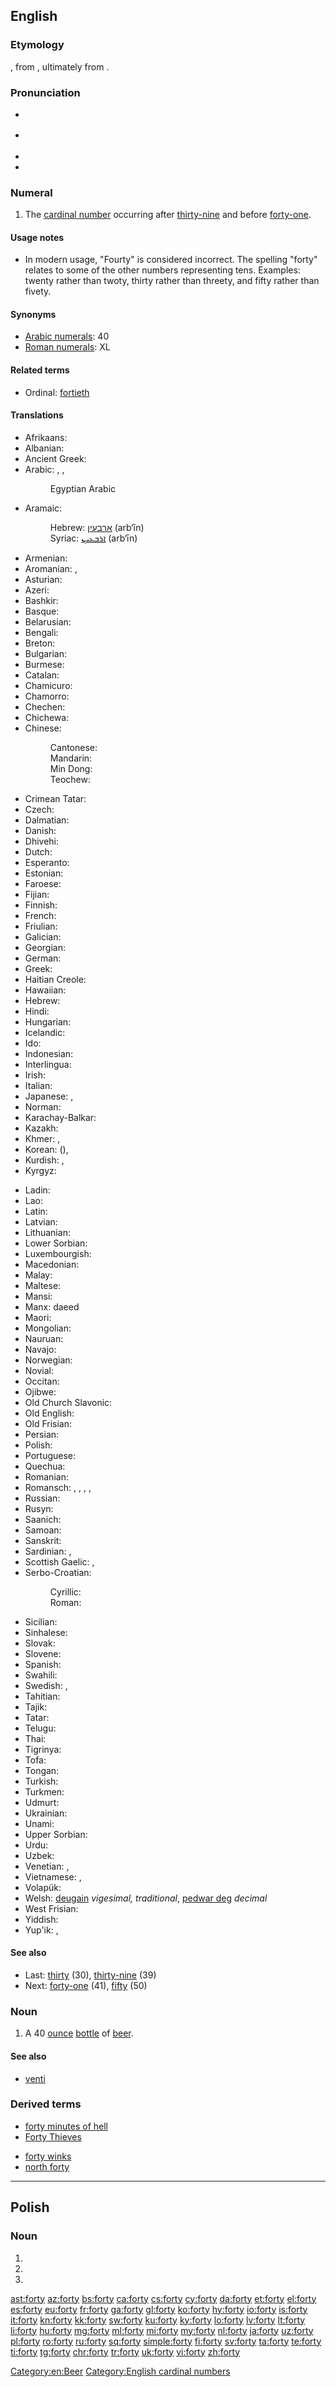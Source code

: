 ==English==

===Etymology===
{{etyl|enm|en}}, from {{etyl|ang|en}}, ultimately from {{etyl|gem-pro|en}} {{m|gem-pro|*fedwōr tigiwiz||forty}}.

===Pronunciation===
* {{a|GenAm}} {{IPA|/'fɔɹɾi/|/ˈfɔɹti/|lang=en}}
* {{a|St. Louis}} {{IPA|[ˈfɑɹɾij]|lang=en}}
* {{audio|en-us-forty.ogg|Audio (US)|lang=en}}
* {{rhymes|ɔː(ɹ)ti|lang=en}}

===Numeral===
{{head|en|numeral}}

# {{context|cardinal|lang=en}} The [[cardinal number]] occurring after [[thirty-nine]] and before [[forty-one]].

====Usage notes====
* In modern usage, "Fourty" is considered incorrect. <!--Move the following to Etymology section? and expand.-->The spelling "forty" relates to some of the other numbers representing tens. Examples: twenty rather than twoty, thirty rather than threety, and fifty rather than fivety.

====Synonyms====
* [[w:Arabic numerals|Arabic numerals]]: 40
* [[w:Roman numerals|Roman numerals]]: XL

====Related terms====
* Ordinal: [[fortieth]]

====Translations====
{{trans-top|the cardinal number occurring after thirty-nine}}
* Afrikaans: {{t|af|veertig}}
* Albanian: {{t|sq|dyzet}}
* Ancient Greek: {{t|grc|τεσσαράκοντα|sc=polytonic}}
* Arabic: {{t|ar|أَرْبَعِينَ}}, {{qualifier|only nominative, formal}} {{t|ar|أَرْبَعُون}}, {{qualifier|numeral}} {{t|ar|٤٠}}
*: Egyptian Arabic {{t|arz|اربعين|alt=أربعين|tr=ʾarbaʿīn|sc=Arab}}
* Aramaic:
*: Hebrew: [[ארבעין]] (arb‘īn) {{g|c}}
*: Syriac: [[ܐܪܒܥܝܢ]] (arb‘īn) {{g|c}}
* Armenian: {{t+|hy|քառասուն}}
* Aromanian: {{t|rup|patrudzãts}}, {{t|rup|patrudzãtsi}}
* Asturian: {{t+|ast|cuarenta}}
* Azeri: {{t+|az|qırx}}
* Bashkir: {{t|ba|ҡырҡ|sc=Cyrl}}
* Basque: {{t+|eu|berrogei}}
* Belarusian: {{t|be|сорак|tr=sórak|sc=Cyrl}}
* Bengali: {{t|bn|চল্লিশ|tr=côllish|sc=Beng}}
* Breton: {{t+|br|daou-ugent}}
* Bulgarian: {{t|bg|четиридесет|sc=Cyrl}}
* Burmese: {{t|my|လေးဆယ်|sc=Mymr}}
* Catalan: {{t+|ca|quaranta}}
* Chamicuro: {{t|ccc|ma'pojtamala chunka}}
* Chamorro: {{t|ch|kuårenta}}
* Chechen: {{t|ce|шовзткъа}}
* Chichewa: {{t|ny|makumi anayi}}
* Chinese:
*: Cantonese: {{t|yue|四十|tr=sei3 sap6|sc=Hani}}
*: Mandarin: {{t+|cmn|四十|tr=sìshí|sc=Hani}}
*: Min Dong: {{t|cdo|四十|tr=（sei seik>si leik)|sc=Hani}}
*: Teochew: {{t|teo|四十|tr=si3zab8, siab8}}
* Crimean Tatar: {{t|crh|qırq}}
* Czech: {{t+|cs|čtyřicet}}
* Dalmatian: {{t|dlm|quaranta}}
* Danish: {{t+|da|fyrre}}
* Dhivehi: {{t-needed|dv}}
* Dutch: {{t+|nl|veertig|f}}
* Esperanto: {{t|eo|kvardek}}
* Estonian: {{t+|et|nelikümmend}}
* Faroese: {{t|fo|fjøruti}}
* Fijian: {{t|fj|va saga vulu}}
* Finnish: {{t+|fi|neljäkymmentä}}
* French: {{t+|fr|quarante|m}}
* Friulian: {{t|fur|cuarante}}
* Galician: {{t+|gl|corenta}}
* Georgian: {{t|ka|ორმოცი|sc=Geor}}
* German: {{t+|de|vierzig|f}}
* Greek: {{t+|el|σαράντα}}
* Haitian Creole: {{t|ht|karant}}
* Hawaiian: {{t|haw|kanahā}}
* Hebrew: {{t|he|אַרְבָּעִים|m|f|tr=arba'ím}}
* Hindi: {{t+|hi|चालीस|tr=cālīs|sc=Deva}}
* Hungarian: {{t+|hu|negyven}}
* Icelandic: {{t+|is|fjörutíu}}
* Ido: {{t+|io|quaradek}}
* Indonesian: {{t|id|empat puluh}}
* Interlingua: {{t|ia|quaranta}}
* Irish: {{t+|ga|daichead}}
* Italian: {{t+|it|quaranta}}
* Japanese: {{t+|ja|四十|tr=よんじゅう, yonjū|sc=Jpan}}, {{t+|ja|四十|tr=しじゅう, shijū|sc=Jpan}}
* Norman: {{t|nrf|quarante}}
* Karachay-Balkar: {{t|krc|къыркъ|tr=qirq|sc=Cyrl}}
* Kazakh: {{t+|kk|қырық|sc=Cyrl}}
* Khmer: {{t+|km|សែសិប|tr=sɐe səp|sc=Khmr}}, {{qualifier|numeral}} {{l|km|៤០}}
* Korean: {{t+|ko|사십|sc=Kore}} ({{t+|ko|四十|sc=Kore}}), {{t+|ko|마흔|sc=Kore}}
* Kurdish: {{t+|ku|çil}}, {{t+|ku|چل}}
* Kyrgyz: {{t+|ky|кырк|sc=Cyrl}}
{{trans-mid}}
* Ladin: {{t|lld|caranta}}
* Lao: {{t|lo|ສີ່ສິບ|sc=Laoo}}
* Latin: {{t|la|quadraginta}}
* Latvian: {{t+|lv|četrdesmit}}
* Lithuanian: {{t+|lt|keturiasdešimt}}
* Lower Sorbian: {{t|dsb|styrźasća}}
* Luxembourgish: {{t|lb|véierzeg}}
* Macedonian: {{t|mk|четириесет|tr=četiríeset}}
* Malay: {{t|ms|empat puluh}}
* Maltese: {{t|mt|erbgħin}}
* Mansi: {{t|mns|налыман|tr=nalyman}}
* Manx: daeed
* Maori: {{t|mi|whā tekau}}
* Mongolian: {{t|mn|дөч|sc=Cyrl}}
* Nauruan: {{t|na|animo}}
* Navajo: {{t|nv|dízdiin}}
* Norwegian: {{t+|no|førti}}
* Novial: {{t|nov|quaranti}}
* Occitan: {{t+|oc|quaranta}}
* Ojibwe: {{t|oj|niimidana}}
* Old Church Slavonic: {{t|cu|чєтырє дєсѧтє|sc=Cyrs}}
* Old English: {{t|ang|fortiġ}}
* Old Frisian: {{t|ofs|fiuwertich}}
* Persian: {{t+|fa|چهل|tr=čehel}}
* Polish: {{t+|pl|czterdzieści}}
* Portuguese: {{t+|pt|quarenta}}
* Quechua: {{t|qu|tawa chunka}}
* Romanian: {{t+|ro|patruzeci}}
* Romansch: {{t|rm|quaranta}}, {{t|rm|curonta}}, {{t|rm|curànta}}, {{t|rm|curanta}}, {{t|rm|quaraunta}}
* Russian: {{t+|ru|со́рок}}
* Rusyn: {{t|rue|со́рок|sc=Cyrl}}
* Saanich: {{t|str|ŋəsɬšeʔ}}
* Samoan: {{t|sm|fagafulu}}
* Sanskrit: {{t|sa|चत्वारिंशत्|sc=Deva}}
* Sardinian: {{t|sc|baranta}}, {{t|sc|caranta}}
* Scottish Gaelic: {{qualifier|old system}} {{t|gd|dà}} {{t|gd|fichead|alt=fhichead}}, {{qualifier|new system}} {{t|gd|ceathrad}}
* Serbo-Croatian:
*: Cyrillic: {{t|sh|четрдесет}}
*: Roman: {{t|sh|četrdeset}}
* Sicilian: {{t+|scn|quaranta}}
* Sinhalese: {{t|si|හතළිහ|sc=Sinh}}
* Slovak: {{t|sk|štyridsať}}
* Slovene: {{t+|sl|štirideset}}
* Spanish: {{t+|es|cuarenta}}
* Swahili: {{t+|sw|arobaini}}
* Swedish: {{t+|sv|fyrti}}, {{t+|sv|fyrtio}}
* Tahitian: {{t|ty|maha 'ahuru}}
* Tajik: {{t|tg|чил|sc=Cyrl}}
* Tatar: {{t+|tt|кырык|sc=Cyrl}}
* Telugu: {{t+|te|నలభై}}
* Thai: {{t|th|สี่สิบ|tr=sèe sìp|sc=Thai}}
* Tigrinya: {{t+|ti|ኣርባዓ}}
* Tofa: {{t|kim|дөртэн|tr=dörten|sc=Cyrl}}
* Tongan: {{t|to|fāgofulu}}
* Turkish: {{t+|tr|kırk}}
* Turkmen: {{t+|tk|kyrk}}
* Udmurt: {{t|udm|ньыльдон}}
* Ukrainian: {{t+|uk|сорок|tr=sórok}}
* Unami: {{t|unm|neinxke}}
* Upper Sorbian: {{t|hsb|štyrceći}}
* Urdu: {{t|ur|چالیس|tr=cālīs|sc=ur-Arab}}
* Uzbek: {{t+|uz|qirq}}
* Venetian: {{t|vec|cuaranta}}, {{t|vec|quaranta}}
* Vietnamese: {{t|vi|bốn mươi}}, {{t|vi|bốn chục}}
* Volapük: {{t+|vo|foldeg}}
* Welsh: [[deugain]] ''vigesimal, traditional'', [[pedwar deg]] ''decimal''
* West Frisian: {{t|fy|fjirtich}}
* Yiddish: {{t|yi|פֿערציק|tr=fertsik|sc=Hebr}}
* Yup'ik: {{t|esu|yuinaak malruk}}, {{t|esu|malruk ipiaq}}
{{trans-bottom}}

====See also====
* Last: [[thirty]] (30), [[thirty-nine]] (39)
* Next: [[forty-one]] (41), [[fifty]] (50)

===Noun===
{{en-noun|forties}}

# {{context|slang|lang=en}} A 40 [[ounce]] [[bottle]] of [[beer]].

====See also====
* [[venti]] <!-- a 20 oz coffee, from Italian -->

===Derived terms===
{{rel-top|Terms derived from the numeral or noun ''seven''}}
* [[forty minutes of hell]]
* [[Forty Thieves]]
{{rel-mid}}
* [[forty winks]]
* [[north forty]]
{{rel-bottom}}

[[Category:en:Beer]]
[[Category:English cardinal numbers]]

----

==Polish==

===Noun===
{{head|pl|noun form}}

# {{inflection of|lang=pl|fort||nom|p}}
# {{inflection of|lang=pl|fort||acc|p}}
# {{inflection of|lang=pl|fort||voc|p}}

[[ast:forty]]
[[az:forty]]
[[bs:forty]]
[[ca:forty]]
[[cs:forty]]
[[cy:forty]]
[[da:forty]]
[[et:forty]]
[[el:forty]]
[[es:forty]]
[[eu:forty]]
[[fr:forty]]
[[ga:forty]]
[[gl:forty]]
[[ko:forty]]
[[hy:forty]]
[[io:forty]]
[[is:forty]]
[[it:forty]]
[[kn:forty]]
[[kk:forty]]
[[sw:forty]]
[[ku:forty]]
[[ky:forty]]
[[lo:forty]]
[[lv:forty]]
[[lt:forty]]
[[li:forty]]
[[hu:forty]]
[[mg:forty]]
[[ml:forty]]
[[mi:forty]]
[[my:forty]]
[[nl:forty]]
[[ja:forty]]
[[uz:forty]]
[[pl:forty]]
[[ro:forty]]
[[ru:forty]]
[[sq:forty]]
[[simple:forty]]
[[fi:forty]]
[[sv:forty]]
[[ta:forty]]
[[te:forty]]
[[ti:forty]]
[[tg:forty]]
[[chr:forty]]
[[tr:forty]]
[[uk:forty]]
[[vi:forty]]
[[zh:forty]]